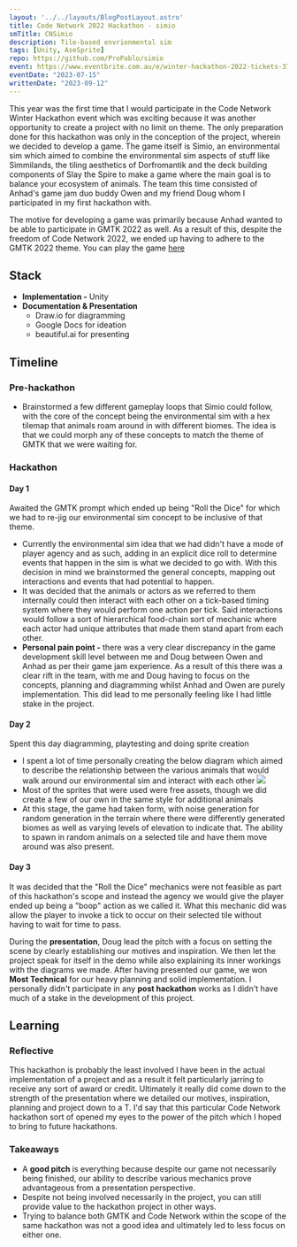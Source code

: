 ```yaml
---
layout: '../../layouts/BlogPostLayout.astro'
title: Code Network 2022 Hackathon - simio
smTitle: CNSimio
description: Tile-based envrionmental sim 
tags: [Unity, AseSprite]
repo: https://github.com/ProPablo/simio
event: https://www.eventbrite.com.au/e/winter-hackathon-2022-tickets-373983062407
eventDate: "2023-07-15"
writtenDate: "2023-09-12"
---
```


This year was the first time that I would participate in the Code Network Winter Hackathon event which was exciting because it was another opportunity to create a project with no limit on theme. The only preparation done for this hackathon was only in the conception of the project, wherein we decided to develop a game. The game itself is Simio, an environmental sim which aimed to combine the environmental sim aspects of stuff like Simmilands, the tiling aesthetics of Dorfromantik and the deck building components of Slay the Spire to make a game where the main goal is to balance your ecosystem of animals. The team this time consisted of Anhad's game jam duo buddy Owen and my friend Doug whom I participated in my first hackathon with. 

The motive for developing a game was primarily because Anhad wanted to be able to participate in GMTK 2022 as well. As a result of this, despite the freedom of Code Network 2022, we ended up having to adhere to the GMTK 2022 theme. You can play the game [here](https://buburito.itch.io/wildlifesim)

## Stack
- **Implementation -** Unity 
- **Documentation & Presentation**
	- Draw.io for diagramming
	- Google Docs for ideation
	- beautiful.ai for presenting

## Timeline
### Pre-hackathon
- Brainstormed a few different gameplay loops that Simio could follow, with the core of the concept being the environmental sim with a hex tilemap that animals roam around in with different biomes. The idea is that we could morph any of these concepts to match the theme of GMTK that we were waiting for. 

### Hackathon
#### Day 1
Awaited the GMTK prompt which ended up being "Roll the Dice" for which we had to re-jig our environmental sim concept to be inclusive of that theme. 
- Currently the environmental sim idea that we had didn't have a mode of player agency and as such, adding in an explicit dice roll to determine events that happen in the sim is what we decided to go with. With this decision in mind we brainstormed the general concepts, mapping out interactions and events that had potential to happen.
- It was decided that the animals or actors as we referred to them internally could then interact with each other on a tick-based timing system where they would perform one action per tick. Said interactions would follow a sort of hierarchical food-chain sort of mechanic where each actor had unique attributes that made them stand apart from each other.
- **Personal pain point -** there was a very clear discrepancy in the game development skill level between me and Doug between Owen and Anhad as per their game jam experience. As a result of this there was a clear rift in the team, with me and Doug having to focus on the concepts, planning and diagramming whilst Anhad and Owen are purely implementation. This did lead to me personally feeling like I had little stake in the project.

#### Day 2
Spent this day diagramming, playtesting and doing sprite creation
- I spent a lot of time personally creating the below diagram which aimed to describe the relationship between the various animals that would walk around our environmental sim and interact with each other
![](/blog/CNSimio/diagram.png)
- Most of the sprites that were used were free assets, though we did create a few of our own in the same style for additional animals
- At this stage, the game had taken form, with noise generation for random generation in the terrain where there were differently generated biomes as well as varying levels of elevation to indicate that. The ability to spawn in random animals on a selected tile and have them move around was also present. 

#### Day 3
It was decided that the "Roll the Dice" mechanics were not feasible as part of this hackathon's scope and instead the agency we would give the player ended up being a "boop" action as we called it. What this mechanic did was allow the player to invoke a tick to occur on their selected tile without having to wait for time to pass. 


During the **presentation**, Doug lead the pitch with a focus on setting the scene by clearly establishing our motives and inspiration. We then let the project speak for itself in the demo while also explaining its inner workings with the diagrams we made. After having presented our game, we won **Most Technical** for our heavy planning and solid implementation. I personally didn't participate in any **post hackathon** works as I didn't have much of a stake in the development of this project.

## Learning
### Reflective 
This hackathon is probably the least involved I have been in the actual implementation of a project and as a result it felt particularly jarring to receive any sort of award or credit. Ultimately it really did come down to the strength of the presentation where we detailed our motives, inspiration, planning and project down to a T. I'd say that this particular Code Network hackathon sort of opened my eyes to the power of the pitch which I hoped to bring to future hackathons. 

### Takeaways
- A **good pitch** is everything because despite our game not necessarily being finished, our ability to describe various mechanics prove advantageous from a presentation perspective. 
- Despite not being involved necessarily in the project, you can still provide value to the hackathon project in other ways.
- Trying to balance both GMTK and Code Network within the scope of the same hackathon was not a good idea and ultimately led to less focus on either one. 